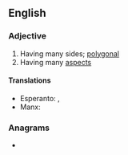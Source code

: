 ==English==

===Adjective===
{{en-adj|head=[[many]]-[[sided]]}}

# Having many sides; [[polygonal]]
# Having many [[aspect]]s

====Translations====
{{trans-top|having many sides}}
* Esperanto: {{t|eo|multangula}}, {{t|eo|plurlatera}}
* Manx: {{t|gv|yl-heuagh}}
{{trans-mid}}
{{trans-bottom}}

===Anagrams===
* {{anagrams|en|dynamised}}
